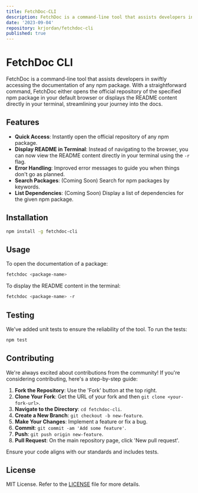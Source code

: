 ```yaml
---
title: FetchDoc-CLI
description: FetchDoc is a command-line tool that assists developers in swiftly accessing the documentation or README of any npm package. With a straightforward command, FetchDoc either opens the official repository of the specified npm package in your default browser or displays the README content directly in your terminal.
date: '2023-09-04'
repository: krjordan/fetchdoc-cli
published: true
---
```


# FetchDoc CLI

FetchDoc is a command-line tool that assists developers in swiftly accessing the documentation of any npm package. With a straightforward command, FetchDoc either opens the official repository of the specified npm package in your default browser or displays the README content directly in your terminal, streamlining your journey into the docs.

## Features

- **Quick Access**: Instantly open the official repository of any npm package.
- **Display README in Terminal**: Instead of navigating to the browser, you can now view the README content directly in your terminal using the `-r` flag.
- **Error Handling**: Improved error messages to guide you when things don't go as planned.
- **Search Packages**: (Coming Soon) Search for npm packages by keywords.
- **List Dependencies**: (Coming Soon) Display a list of dependencies for the given npm package.

## Installation

```bash
npm install -g fetchdoc-cli
```

## Usage

To open the documentation of a package:

```bash
fetchdoc <package-name>
```

To display the README content in the terminal:

```bash
fetchdoc <package-name> -r
```

## Testing

We've added unit tests to ensure the reliability of the tool. To run the tests:

```bash
npm test
```

## Contributing

We're always excited about contributions from the community! If you're considering contributing, here's a step-by-step guide:

1. **Fork the Repository**: Use the 'Fork' button at the top right.
2. **Clone Your Fork**: Get the URL of your fork and then `git clone <your-fork-url>`.
3. **Navigate to the Directory**: `cd fetchdoc-cli`.
4. **Create a New Branch**: `git checkout -b new-feature`.
5. **Make Your Changes**: Implement a feature or fix a bug.
6. **Commit**: `git commit -am 'Add some feature'`.
7. **Push**: `git push origin new-feature`.
8. **Pull Request**: On the main repository page, click 'New pull request'.

Ensure your code aligns with our standards and includes tests.

## License

MIT License. Refer to the [LICENSE](LICENSE) file for more details.
